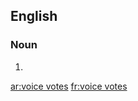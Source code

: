 ==English==

===Noun===
{{head|en|plural}}

# {{plural of|voice vote|lang=en|nocat=1}}

[[ar:voice votes]]
[[fr:voice votes]]